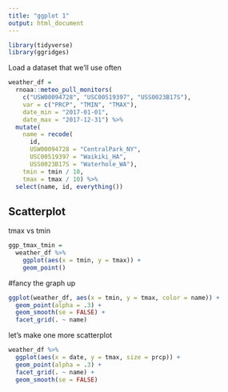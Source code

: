 ```yaml
---
title: "ggplot 1"
output: html_document
---
```


```r
library(tidyverse)
library(ggridges)
```


Load a dataset that we'll use often

```r
weather_df = 
  rnoaa::meteo_pull_monitors(
    c("USW00094728", "USC00519397", "USS0023B17S"),
    var = c("PRCP", "TMIN", "TMAX"), 
    date_min = "2017-01-01",
    date_max = "2017-12-31") %>%
  mutate(
    name = recode(
      id, 
      USW00094728 = "CentralPark_NY", 
      USC00519397 = "Waikiki_HA",
      USS0023B17S = "Waterhole_WA"),
    tmin = tmin / 10,
    tmax = tmax / 10) %>%
  select(name, id, everything())
```


## Scatterplot

tmax vs tmin
```r
ggp_tmax_tmin = 
  weather_df %>%
    ggplot(aes(x = tmin, y = tmax)) +
    geom_point()
```



#fancy the graph up

```r
ggplot(weather_df, aes(x = tmin, y = tmax, color = name)) + 
  geom_point(alpha = .3) +
  geom_smooth(se = FALSE) + 
  facet_grid(. ~ name)
```


let's make one more scatterplot
```r
weather_df %>% 
  ggplot(aes(x = date, y = tmax, size = prcp)) + 
  geom_point(alpha = .3) + 
  facet_grid(. ~ name) + 
  geom_smooth(se = FALSE)
```

